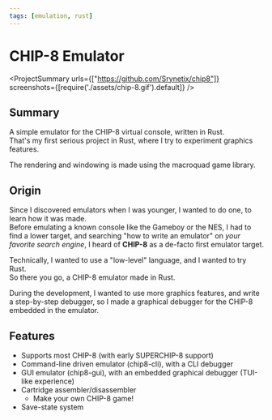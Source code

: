 ```yaml
---
tags: [emulation, rust]
---
```

<Back name="Projects" link="../../" />

# CHIP-8 Emulator

<ProjectSummary
    urls={["https://github.com/Srynetix/chip8"]}
    screenshots={[require('./assets/chip-8.gif').default]}
/>

## Summary

A simple emulator for the <ELink href="https://en.wikipedia.org/wiki/CHIP-8">CHIP-8 virtual console</ELink>, written in <ELink href="https://www.rust-lang.org">Rust</ELink>.  
That's my first serious project in Rust, where I try to experiment graphics features.

The rendering and windowing is made using the <ELink href="https://github.com/not-fl3/macroquad">macroquad</ELink> game library.

## Origin

Since I discovered emulators when I was younger, I wanted to do one, to learn how it was made.  
Before emulating a known console like the Gameboy or the NES, I had to find a lower target, and searching "how to write an emulator" on _your favorite search engine_, I heard of **CHIP-8** as a de-facto first emulator target.

Technically, I wanted to use a "low-level" language, and I wanted to try Rust.  
So there you go, a CHIP-8 emulator made in Rust.

During the development, I wanted to use more graphics features, and write a step-by-step debugger, so I made a graphical debugger for the CHIP-8 embedded in the emulator.

## Features

- Supports most CHIP-8 (with early SUPERCHIP-8 support)
- Command-line driven emulator (chip8-cli), with a CLI debugger
- GUI emulator (chip8-gui), with an embedded graphical debugger (TUI-like experience)
- Cartridge assembler/disassembler
    - Make your own CHIP-8 game!
- Save-state system
